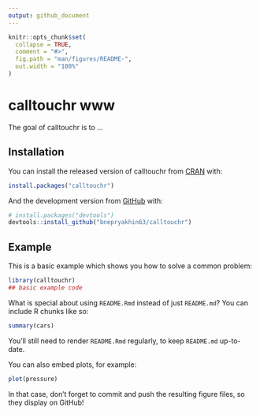```yaml
---
output: github_document
---
```


<!-- README.md is generated from README.Rmd. Please edit that file -->

```r
knitr::opts_chunk$set(
  collapse = TRUE,
  comment = "#>",
  fig.path = "man/figures/README-",
  out.width = "100%"
)
```

# calltouchr www

<!-- badges: start -->
<!-- badges: end -->

The goal of calltouchr is to ...

## Installation

You can install the released version of calltouchr from [CRAN](https://CRAN.R-project.org) with:

``` r
install.packages("calltouchr")
```

And the development version from [GitHub](https://github.com/) with:

``` r
# install.packages("devtools")
devtools::install_github("bnepryakhin63/calltouchr")
```
## Example

This is a basic example which shows you how to solve a common problem:

```r
library(calltouchr)
## basic example code
```

What is special about using `README.Rmd` instead of just `README.md`? You can include R chunks like so:

```r
summary(cars)
```

You'll still need to render `README.Rmd` regularly, to keep `README.md` up-to-date.

You can also embed plots, for example:

```r
plot(pressure)
```

In that case, don't forget to commit and push the resulting figure files, so they display on GitHub!

